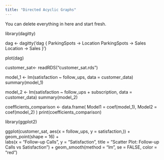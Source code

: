 ```yaml
---
title: "Directed Acyclic Graphs"
---
```


::: callout-note
You can delete everything in here and start fresh.
:::

library(dagitty)


dag <- dagitty('dag {
  ParkingSpots -> Location
  ParkingSpots -> Sales
  Location -> Sales
}')


plot(dag)



customer_sat<- readRDS("customer_sat.rds")

model_1 <- lm(satisfaction ~ follow_ups, data = customer_data)
summary(model_1)



model_2 <- lm(satisfaction ~ follow_ups + subscription, data = customer_data)
summary(model_2)

coefficients_comparison <- data.frame(
  Model1 = coef(model_1),
  Model2 = coef(model_2)
)
print(coefficients_comparison)

library(ggplot2)

ggplot(customer_sat, aes(x = follow_ups, y = satisfaction,)) +
  geom_point(shape = 16) +  
  labs(x = "Follow-up Calls", y = "Satisfaction", title = "Scatter Plot: Follow-up Calls vs Satisfaction") +
  geom_smooth(method = "lm", se = FALSE, color = "red") 
